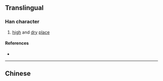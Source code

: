 {{also|塏}}
{{character info/new}}
==Translingual==

===Han character===
{{Han char|rn=32|rad=土|as=06|sn=9|four=|canj=GUSU|ids=⿰土岂}}

# [[high]] and [[dry]] [[place]]

====References====
* {{Han ref|kx=0228.291|hdz=10439.090|uh=57B2|ud=22450}}

----

==Chinese==
{{zh-see|塏}}